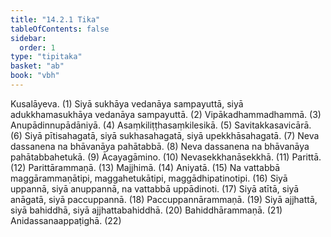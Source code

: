 ```yaml
---
title: "14.2.1 Tika"
tableOfContents: false
sidebar:
  order: 1
type: "tipitaka"
basket: "ab"
book: "vbh"
---
```



<DynamicBreadcrumb />

<Division number="716" book="vbh" bookNo="30" page="305">

<Paragraph number="2088" book="vbh">
Kusalāyeva. (1)
</Paragraph>

<Paragraph number="2089" book="vbh">
Siyā sukhāya vedanāya sampayuttā, siyā adukkhamasukhāya vedanāya sampayuttā. (2)
</Paragraph>

<Paragraph number="2090" book="vbh">
Vipākadhammadhammā. (3)
</Paragraph>

<Paragraph number="2091" book="vbh">
Anupādinnupādāniyā. (4)
</Paragraph>

<Paragraph number="2092" book="vbh">
Asaṃkiliṭṭhasaṃkilesikā. (5)
</Paragraph>

<Paragraph number="2093" book="vbh">
Savitakkasavicārā. (6)
</Paragraph>

<Paragraph number="2094" book="vbh">
Siyā pītisahagatā, siyā sukhasahagatā, siyā upekkhāsahagatā. (7)
</Paragraph>

<Paragraph number="2095" book="vbh">
Neva dassanena na bhāvanāya pahātabbā. (8)
</Paragraph>

<Paragraph number="2096" book="vbh">
Neva dassanena na bhāvanāya pahātabbahetukā. (9)
</Paragraph>

<Paragraph number="2097" book="vbh">
Ācayagāmino. (10)
</Paragraph>

<Paragraph number="2098" book="vbh">
Nevasekkhanāsekkhā. (11)
</Paragraph>

<Paragraph number="2099" book="vbh">
Parittā. (12)
</Paragraph>

<Paragraph number="2100" book="vbh">
Parittārammaṇā. (13)
</Paragraph>

<Paragraph number="2101" book="vbh">
Majjhimā. (14)
</Paragraph>

<Paragraph number="2102" book="vbh">
Aniyatā. (15)
</Paragraph>

<Paragraph number="2103" book="vbh">
Na vattabbā maggārammaṇātipi, maggahetukātipi, maggādhipatinotipi. (16)
</Paragraph>

<Paragraph number="2104" book="vbh">
Siyā uppannā, siyā anuppannā, na vattabbā uppādinoti. (17)
</Paragraph>

<Paragraph number="2105" book="vbh">
Siyā atītā, siyā anāgatā, siyā paccuppannā. (18)
</Paragraph>

<Paragraph number="2106" book="vbh">
Paccuppannārammaṇā. (19)
</Paragraph>

<Paragraph number="2107" book="vbh">
Siyā ajjhattā, siyā bahiddhā, siyā ajjhattabahiddhā. (20)
</Paragraph>

<Paragraph number="2108" book="vbh">
Bahiddhārammaṇā. (21)
</Paragraph>

<Paragraph number="2109" book="vbh">
Anidassanaappaṭighā. (22)
</Paragraph>
</Division>